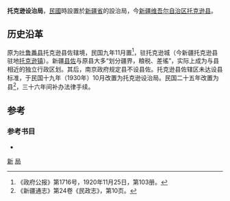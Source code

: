 '''托克逊设治局'''，[[中華民國|民國]]時設置於[[新疆省|新疆省]]的設治局，今[[新疆维吾尔自治区|新疆维吾尔自治区]][[托克逊县|托克逊县]]。

==历史沿革==
原为[[吐鲁番县|吐鲁番县]]托克逊县佐辖境，民国九年11月置<ref>《政府公报》第1716号，1920年11月25日，第103册。</ref>，驻托克逊城（今新疆托克逊县驻地[[托克逊镇|托克逊镇]]）。新疆[[县佐|县佐]]与原县大多“划分疆界，粮税、差徭”，实际上成为与县相近的独立行政区划。其后，南京政府规定县不设县佐。托克逊县佐辖区未达设县标准，于民国十九年（1930年）10月改置为托克逊设治局。民国二十五年改置为县<ref>《新疆通志》第24卷《民政志》，第10页。</ref>，三十六年间补办法律手续。

==参考==
<div class="references-small">
<references />
</div>
===参考书目===
{{refbegin}}
*{{cite  book|author=[[傅林祥|傅林祥]]、[[郑宝恒|郑宝恒]] |coauthors= |title=中国行政区划通史·中华民国卷 |year=2007年 |publisher=[[复旦大学出版社|复旦大学出版社]] |location=[[上海|上海]] |isbn=978-7-309-05604-4 }}
{{refend}}

[[Category:設治局|新]]
[[Category:新疆已撤消的行政区|局]]